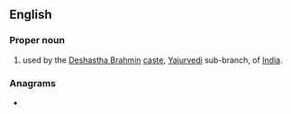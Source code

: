 ==English==

===Proper noun===
{{en-proper noun}}

# {{surname|en|from=India|dot=}} used by the [[w:Deshastha Brahmin|Deshastha Brahmin]] [[caste]], [[w:Yajurvedi|Yajurvedi]] sub-branch, of [[India]].

===Anagrams===
* {{anagrams|en|a=aeggr|Gager|Grega|agger|eggar|gager}}